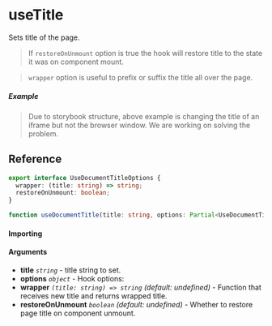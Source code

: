 
<Meta title="Dom/useDocumentTitle" component={Example} />

# useTitle

Sets title of the page.

> If `restoreOnUnmount` option is true the hook will restore title to the state it was on component
> mount.

> `wrapper` option is useful to prefix or suffix the title all over the page.

##### Example

<Canvas>
  <Story inline story={Example} />
</Canvas>

> Due to storybook structure, above example is changing the title of an iframe but not the browser
> window. We are working on solving the problem.

## Reference

```ts
export interface UseDocumentTitleOptions {
  wrapper: (title: string) => string;
  restoreOnUnmount: boolean;
}

function useDocumentTitle(title: string, options: Partial<UseDocumentTitleOptions> = {}): void;
```

#### Importing

<ImportPath />

#### Arguments

- **title** _`string`_ - title string to set.
- **options** _`object`_ - Hook options:
- **wrapper** _`(title: string) => string`_ _(default: undefined)_ - Function that receives new
  title and returns wrapped title.
- **restoreOnUnmount** _`boolean`_ _(default: undefined)_ - Whether to restore page title on
  component unmount.
